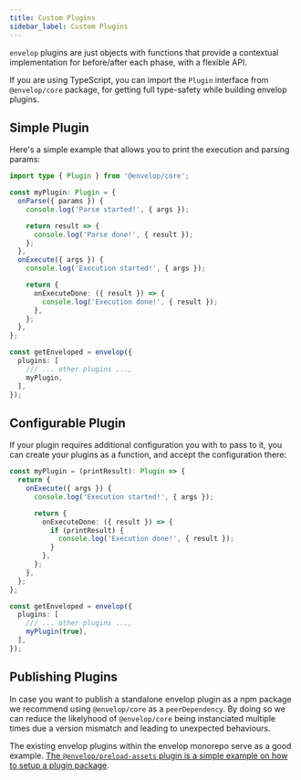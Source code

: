 ```yaml
---
title: Custom Plugins
sidebar_label: Custom Plugins
---
```


`envelop` plugins are just objects with functions that provide a contextual implementation for before/after each phase, with a flexible API.

If you are using TypeScript, you can import the `Plugin` interface from `@envelop/core` package, for getting full type-safety while building envelop plugins.

## Simple Plugin

Here's a simple example that allows you to print the execution and parsing params:

```ts
import type { Plugin } from '@envelop/core';

const myPlugin: Plugin = {
  onParse({ params }) {
    console.log('Parse started!', { args });

    return result => {
      console.log('Parse done!', { result });
    };
  },
  onExecute({ args }) {
    console.log('Execution started!', { args });

    return {
      onExecuteDone: ({ result }) => {
        console.log('Execution done!', { result });
      },
    };
  },
};

const getEnveloped = envelop({
  plugins: [
    /// ... other plugins ...,
    myPlugin,
  ],
});
```

## Configurable Plugin

If your plugin requires additional configuration you with to pass to it, you can create your plugins as a function, and accept the configuration there:

```ts
const myPlugin = (printResult): Plugin => {
  return {
    onExecute({ args }) {
      console.log('Execution started!', { args });

      return {
        onExecuteDone: ({ result }) => {
          if (printResult) {
            console.log('Execution done!', { result });
          }
        },
      };
    },
  };
};

const getEnveloped = envelop({
  plugins: [
    /// ... other plugins ...,
    myPlugin(true),
  ],
});
```

## Publishing Plugins

In case you want to publish a standalone envelop plugin as a npm package we recommend using `@envelop/core` as a `peerDependency`. By doing so we can reduce the likelyhood of `@envelop/core` being instanciated multiple times due a version mismatch and leading to unexpected behaviours.

The existing envelop plugins within the envelop monorepo serve as a good example. [The `@envelop/preload-assets` plugin is a simple example on how to setup a plugin package](https://github.com/n1ru4l/envelop/tree/main/packages/plugins/preload-assets).

